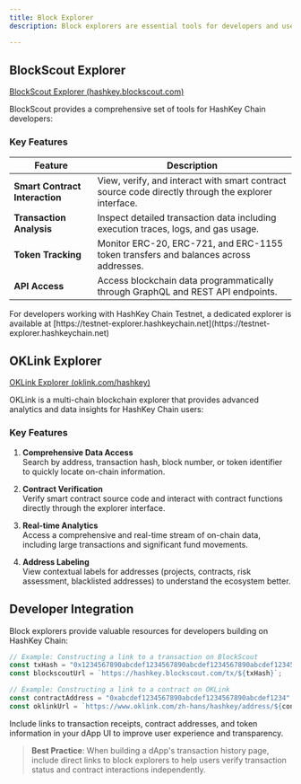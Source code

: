 ```yaml
---
title: Block Explorer
description: Block explorers are essential tools for developers and users to interact with blockchain data. HashKey Chain offers multiple explorer options to help you analyze transactions, verify contracts, and debug applications.

---
```


## BlockScout Explorer

[BlockScout Explorer (hashkey.blockscout.com)](https://hashkey.blockscout.com)

BlockScout provides a comprehensive set of tools for HashKey Chain developers:

### Key Features

| Feature | Description |
|---------|-------------|
| **Smart Contract Interaction** | View, verify, and interact with smart contract source code directly through the explorer interface. |
| **Transaction Analysis** | Inspect detailed transaction data including execution traces, logs, and gas usage. |
| **Token Tracking** | Monitor ERC-20, ERC-721, and ERC-1155 token transfers and balances across addresses. |
| **API Access** | Access blockchain data programmatically through GraphQL and REST API endpoints. |

<Note title="Testnet Explorer">
  For developers working with HashKey Chain Testnet, a dedicated explorer is available at [https://testnet-explorer.hashkeychain.net](https://testnet-explorer.hashkeychain.net)
</Note>

## OKLink Explorer

[OKLink Explorer (oklink.com/hashkey)](https://www.oklink.com/zh-hans/hashkey)

OKLink is a multi-chain blockchain explorer that provides advanced analytics and data insights for HashKey Chain users:

### Key Features

1. **Comprehensive Data Access**  
   Search by address, transaction hash, block number, or token identifier to quickly locate on-chain information.

2. **Contract Verification**  
   Verify smart contract source code and interact with contract functions directly through the explorer interface.

3. **Real-time Analytics**  
   Access a comprehensive and real-time stream of on-chain data, including large transactions and significant fund movements.

4. **Address Labeling**  
   View contextual labels for addresses (projects, contracts, risk assessment, blacklisted addresses) to understand the ecosystem better.

## Developer Integration

Block explorers provide valuable resources for developers building on HashKey Chain:

```typescript
// Example: Constructing a link to a transaction on BlockScout
const txHash = "0x1234567890abcdef1234567890abcdef1234567890abcdef1234567890abcdef";
const blockscoutUrl = `https://hashkey.blockscout.com/tx/${txHash}`;

// Example: Constructing a link to a contract on OKLink
const contractAddress = "0xabcdef1234567890abcdef1234567890abcdef1234";
const oklinkUrl = `https://www.oklink.com/zh-hans/hashkey/address/${contractAddress}`;
```

Include links to transaction receipts, contract addresses, and token information in your dApp UI to improve user experience and transparency.

> **Best Practice**: When building a dApp's transaction history page, include direct links to block explorers to help users verify transaction status and contract interactions independently.